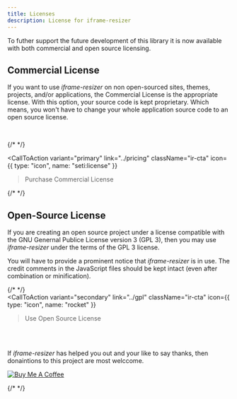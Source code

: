 ```yaml
---
title: Licenses
description: License for iframe-resizer
---
```



To futher support the future development of this library it is now available with both commercial and open source licensing.

## Commercial License

If you want to use _iframe-resizer_ on non open-sourced sites, themes, projects, and/or applications, the Commercial License is the appropriate license. With this option, your source code is kept proprietary. Which means, you won't have to change your whole application source code to an open source license.

<br />

{/* <!-- prettier-ignore-start --> */}

<CallToAction
  variant="primary"
  link="../pricing"
  className="ir-cta"
  icon={{ type: "icon", name: "seti:license" }}
>Purchase Commercial License</CallToAction>

{/* <!-- prettier-ignore-end --> */}

## Open-Source License

If you are creating an open source project under a license compatible with the GNU Genernal Publice License version 3 (GPL 3), then you may use _iframe-resizer_ under the terms of the GPL 3 license.

You will have to provide a prominent notice that _iframe-resizer_ is in use. The credit comments in the JavaScript files should be kept intact (even after combination or minification).

{/* <!-- prettier-ignore-start --> */}
<br/>
<CallToAction 
  variant="secondary" 
  link="../gpl" 
  className="ir-cta" 
  icon={{ type: "icon", name: "rocket" }}
  >Use Open Source License</CallToAction> 
  
<br/><br/><p>
If _iframe-resizer_ has helped you out and your like to say thanks, then donaintions to this project are most welccome.  
</p>
<a
  href="https://www.buymeacoffee.com/davidjbradshaw "
  target="_blank"
>
  <img
    src="https://www.buymeacoffee.com/assets/img/custom_images/yellow_img.png"
    alt="Buy Me A Coffee"
    style="height: auto !important;width: auto !important;"
  />
</a>

{/* <!-- prettier-ignore-end --> */}